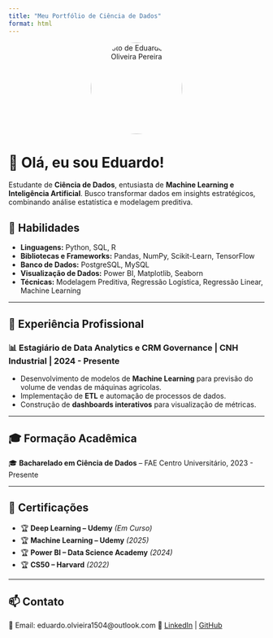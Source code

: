 ```yaml
---
title: "Meu Portfólio de Ciência de Dados"
format: html
---
```


<div style="text-align: center;">
  <img src="imagens/edu1.jpg" alt="Foto de Eduardo de Oliveira Pereira" width="180" style="border-radius: 50%;">
</div>

# 👋 Olá, eu sou Eduardo!

Estudante de **Ciência de Dados**, entusiasta de **Machine Learning e Inteligência Artificial**. Busco transformar dados em insights estratégicos, combinando análise estatística e modelagem preditiva.

## 🚀 Habilidades
- **Linguagens:** Python, SQL, R  
- **Bibliotecas e Frameworks:** Pandas, NumPy, Scikit-Learn, TensorFlow  
- **Banco de Dados:** PostgreSQL, MySQL  
- **Visualização de Dados:** Power BI, Matplotlib, Seaborn  
- **Técnicas:** Modelagem Preditiva, Regressão Logística, Regressão Linear, Machine Learning 

---

## 💼 **Experiência Profissional**
### 📊 **Estagiário de Data Analytics e CRM Governance** | CNH Industrial | 2024 - Presente
- Desenvolvimento de modelos de **Machine Learning** para previsão do volume de vendas de máquinas agricolas.  
- Implementação de **ETL** e automação de processos de dados.  
- Construção de **dashboards interativos** para visualização de métricas.  

---

## 🎓 **Formação Acadêmica**
🎓 **Bacharelado em Ciência de Dados** – FAE Centro Universitário, 2023 - Presente  

---

## 📜 **Certificações**
- 🏆 **Deep Learning – Udemy** *(Em Curso)*
- 🏆 **Machine Learning – Udemy** *(2025)*
- 🏆 **Power BI – Data Science Academy** *(2024)*
- 🏆 **CS50 – Harvard** *(2022)*

---

## 📫 Contato
📧 Email: eduardo.olvieira1504@outlook.com 
🔗 [LinkedIn](https://www.linkedin.com/in/eduardo-oliveira-pereira/) | [GitHub](https://github.com/eduoliveira1504)